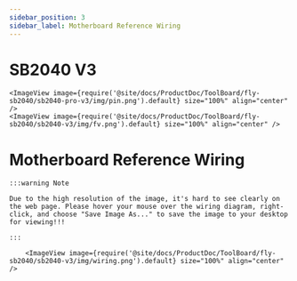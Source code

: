```yaml
---
sidebar_position: 3
sidebar_label: Motherboard Reference Wiring
---
```




# SB2040 V3

    <ImageView image={require('@site/docs/ProductDoc/ToolBoard/fly-sb2040/sb2040-pro-v3/img/pin.png').default} size="100%" align="center" />
    <ImageView image={require('@site/docs/ProductDoc/ToolBoard/fly-sb2040/sb2040-v3/img/fv.png').default} size="100%" align="center" />


# Motherboard Reference Wiring

    :::warning Note

    Due to the high resolution of the image, it's hard to see clearly on the web page. Please hover your mouse over the wiring diagram, right-click, and choose "Save Image As..." to save the image to your desktop for viewing!!!

    :::

        <ImageView image={require('@site/docs/ProductDoc/ToolBoard/fly-sb2040/sb2040-v3/img/wiring.png').default} size="100%" align="center" />